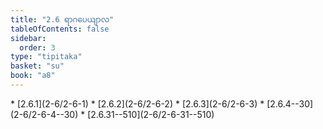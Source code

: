 ```yaml
---
title: "2.6 ရာဂပေယျာလ"
tableOfContents: false
sidebar:
  order: 3
type: "tipitaka"
basket: "su"
book: "a8"
---
```



<DynamicBreadcrumb />



<TableOfContents book="a8" section="2.6">
* [2.6.1](2-6/2-6-1)
* [2.6.2](2-6/2-6-2)
* [2.6.3](2-6/2-6-3)
* [2.6.4--30](2-6/2-6-4--30)
* [2.6.31--510](2-6/2-6-31--510)
</TableOfContents>